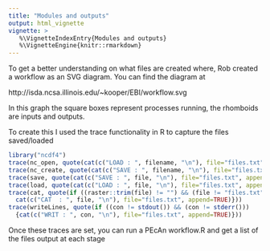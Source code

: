 ```yaml
---
title: "Modules and outputs"
output: html_vignette
vignette: >
   %\VignetteIndexEntry{Modules and outputs}
   %\VignetteEngine{knitr::rmarkdown}
---
```


To get a better understanding on what files are created where, Rob created a workflow as an SVG diagram. You can find the diagram at

http://isda.ncsa.illinois.edu/~kooper/EBI/workflow.svg

In this graph the square boxes represent processes running, the rhomboids
are inputs and outputs.

To create this I used the trace functionality in R to capture the files
saved/loaded

```r
library("ncdf4")
trace(nc_open, quote(cat(c("LOAD : ", filename, "\n"), file="files.txt", append=TRUE)))
trace(nc_create, quote(cat(c("SAVE : ", filename, "\n"), file="files.txt", append=TRUE)))
trace(save, quote(cat(c("SAVE : ", file, "\n"), file="files.txt", append=TRUE)))
trace(load, quote(cat(c("LOAD : ", file, "\n"), file="files.txt", append=TRUE)))
trace(cat, quote(if ((raster::trim(file) != "") && (file != "files.txt") && (file != stdout()) && (file != stderr())) { 
  cat(c("CAT  : ", file, "\n"), file="files.txt", append=TRUE)}))
trace(writeLines, quote(if ((con != stdout()) && (con != stderr()))
  {cat(c("WRIT : ", con, "\n"), file="files.txt", append=TRUE)}))
```

Once these traces are set, you can run a PEcAn workflow.R and get a list of the files output at each stage


```r

```